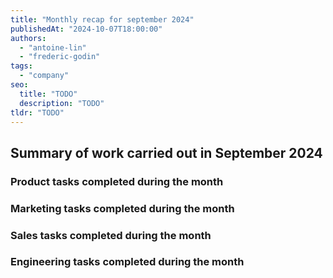 ```yaml
---
title: "Monthly recap for september 2024"
publishedAt: "2024-10-07T18:00:00"
authors:
  - "antoine-lin"
  - "frederic-godin"
tags:
  - "company"
seo:
  title: "TODO"
  description: "TODO"
tldr: "TODO"
---
```


## Summary of work carried out in September 2024

### Product tasks completed during the month

### Marketing tasks completed during the month

### Sales tasks completed during the month

### Engineering tasks completed during the month
